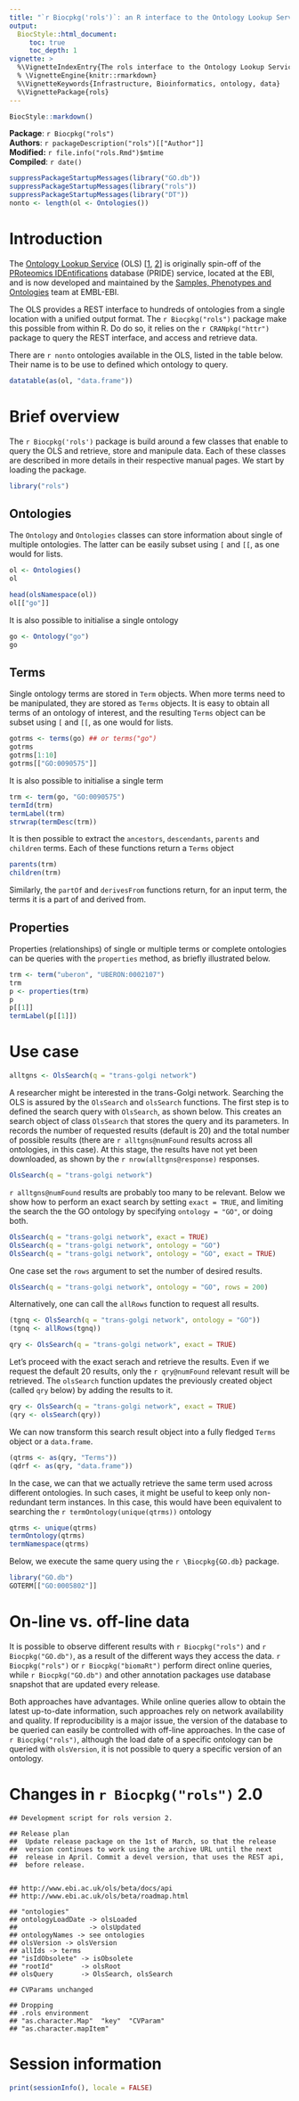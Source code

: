 ```yaml
---
title: "`r Biocpkg('rols')`: an R interface to the Ontology Lookup Service"
output:
  BiocStyle::html_document:
     toc: true
     toc_depth: 1
vignette: >
  %\VignetteIndexEntry{The rols interface to the Ontology Lookup Service}
  % \VignetteEngine{knitr::rmarkdown}
  %\VignetteKeywords{Infrastructure, Bioinformatics, ontology, data}
  %\VignettePackage{rols}
---
```


```r
BiocStyle::markdown()
```

**Package**: `r Biocpkg("rols")`<br />
**Authors**: `r packageDescription("rols")[["Author"]]`<br />
**Modified:** `r file.info("rols.Rmd")$mtime`<br />
**Compiled**: `r date()`


```r
suppressPackageStartupMessages(library("GO.db"))
suppressPackageStartupMessages(library("rols"))
suppressPackageStartupMessages(library("DT"))
nonto <- length(ol <- Ontologies())
```

# Introduction

The [Ontology Lookup Service](http://www.ebi.ac.uk/ontology-lookup/)
(OLS)
[[1](http://bmcbioinformatics.biomedcentral.com/articles/10.1186/1471-2105-7-97),
[2](http://nar.oxfordjournals.org/content/36/suppl_2/W372)] is
originally spin-off of the
[PRoteomics IDEntifications](http://www.ebi.ac.uk/pride/archive/)
database (PRIDE) service, located at the EBI, and is now developed and
maintained by the
[Samples, Phenotypes and Ontologies](http://www.ebi.ac.uk/about/spot-team)
team at EMBL-EBI.


The OLS provides a REST interface to hundreds of ontologies from a
single location with a unified output format. The `r Biocpkg("rols")`
package make this possible from within R. Do do so, it relies on the
`r CRANpkg("httr")` package to query the REST interface, and access
and retrieve data.


There are `r nonto` ontologies available in the OLS, listed in the
table below. Their name is to be use to defined which ontology to
query.


```r
datatable(as(ol, "data.frame"))
```

# Brief \Biocpkg{rols} overview

The `r Biocpkg('rols')` package is build around a few classes that
enable to query the OLS and retrieve, store and manipule data. Each of
these classes are described in more details in their respective manual
pages. We start by loading the package.

```r
library("rols")
```

## Ontologies

The `Ontology` and `Ontologies` classes can store information about
single of multiple ontologies. The latter can be easily subset using
`[` and `[[`, as one would for lists.

```r
ol <- Ontologies()
ol
```

```r
head(olsNamespace(ol))
ol[["go"]]
```

It is also possible to initialise a single ontology

```r
go <- Ontology("go")
go
```

## Terms

Single ontology terms are stored in `Term` objects. When more terms
need to be manipulated, they are stored as `Terms` objects. It is easy
to obtain all terms of an ontology of interest, and the resulting
`Terms` object can be subset using
`[` and `[[`, as one would for lists.

```r
gotrms <- terms(go) ## or terms("go")
gotrms
gotrms[1:10]
gotrms[["GO:0090575"]]
```

It is also possible to initialise a single term

```r
trm <- term(go, "GO:0090575")
termId(trm)
termLabel(trm)
strwrap(termDesc(trm))
```

It is then possible to extract the `ancestors`, `descendants`,
`parents` and `children` terms. Each of these functions return a
`Terms` object

```r
parents(trm)
children(trm)
```

Similarly, the `partOf` and `derivesFrom` functions return, for an
input term, the terms it is a part of and derived from.

## Properties

Properties (relationships) of single or multiple terms or complete
ontologies can be queries with the `properties` method, as briefly
illustrated below.

```r
trm <- term("uberon", "UBERON:0002107")
trm
p <- properties(trm)
p
p[[1]]
termLabel(p[[1]])
```

# Use case

```r
alltgns <- OlsSearch(q = "trans-golgi network")
```

A researcher might be interested in the trans-Golgi network. Searching
the OLS is assured by the `OlsSearch` and `olsSearch` functions. The
first step is to defined the search query with `OlsSearch`, as shown
below. This creates an search object of class `OlsSearch` that stores
the query and its parameters. In records the number of requested
results (default is 20) and the total number of possible results
(there are `r alltgns@numFound` results across all ontologies, in this
case). At this stage, the results have not yet been downloaded, as
shown by the `r nrow(alltgns@response)` responses. 

```r
OlsSearch(q = "trans-golgi network")
```

`r alltgns@numFound` results are probably too many to be
relevant. Below we show how to perform an exact search by setting
`exact = TRUE`, and limiting the search the the GO ontology by
specifying `ontology = "GO"`, or doing both.

```r
OlsSearch(q = "trans-golgi network", exact = TRUE)
OlsSearch(q = "trans-golgi network", ontology = "GO")
OlsSearch(q = "trans-golgi network", ontology = "GO", exact = TRUE)
```

One case set the `rows` argument to set the number of desired results.

```r
OlsSearch(q = "trans-golgi network", ontology = "GO", rows = 200)
```

Alternatively, one can call the `allRows` function to request all results.

```r
(tgnq <- OlsSearch(q = "trans-golgi network", ontology = "GO"))
(tgnq <- allRows(tgnq))
```

```r
qry <- OlsSearch(q = "trans-golgi network", exact = TRUE)
```

Let's proceed with the exact serach and retrieve the results. Even if
we request the default 20 results, only the `r qry@numFound` relevant
result will be retrieved. The `olsSearch` function updates the
previously created object (called `qry` below) by adding the results
to it.

```r
qry <- OlsSearch(q = "trans-golgi network", exact = TRUE)
(qry <- olsSearch(qry))
```

We can now transform this search result object into a fully fledged
`Terms` object or a `data.frame`.

```r
(qtrms <- as(qry, "Terms"))
(qdrf <- as(qry, "data.frame"))
```

In the case, we can that we actually retrieve the same term used
across different ontologies. In such cases, it might be useful to keep
only non-redundant term instances. In this case, this would have been
equivalent to searching the `r termOntology(unique(qtrms))` ontology

```r
qtrms <- unique(qtrms)
termOntology(qtrms)
termNamespace(qtrms)
```

Below, we execute the same query using the `r \Biocpkg{GO.db}` package.

```r
library("GO.db")
GOTERM[["GO:0005802"]]
```

# On-line vs. off-line data

It is possible to observe different results with `r Biocpkg("rols")`
and ` r Biocpkg("GO.db")`, as a result of the different ways they
access the data. `r Biocpkg("rols")` or ` r Biocpkg("biomaRt")`
perform direct online queries, while `r Biocpkg("GO.db")` and other
annotation packages use database snapshot that are updated every
release. 

Both approaches have advantages. While online queries allow to obtain
the latest up-to-date information, such approaches rely on network
availability and quality. If reproducibility is a major issue, the
version of the database to be queried can easily be controlled with
off-line approaches. In the case of `r Biocpkg("rols")`, although the
load date of a specific ontology can be queried with `olsVersion`, it
is not possible to query a specific version of an ontology. 


# Changes in `r Biocpkg("rols")` 2.0

```
## Development script for rols version 2.

## Release plan
##  Update release package on the 1st of March, so that the release
##  version continues to work using the archive URL until the next
##  release in April. Commit a devel version, that uses the REST api,
##  before release.


## http://www.ebi.ac.uk/ols/beta/docs/api
## http://www.ebi.ac.uk/ols/beta/roadmap.html

## "ontologies"
## ontologyLoadDate -> olsLoaded
##                  -> olsUpdated
## ontologyNames -> see ontologies
## olsVersion -> olsVersion
## allIds -> terms
## "isIdObsolete" -> isObsolete
## "rootId"       -> olsRoot
## olsQuery       -> OlsSearch, olsSearch

## CVParams unchanged

## Dropping
## .rols environment
## "as.character.Map"  "key"  "CVParam"
## "as.character.mapItem"
```


# Session information

```r
print(sessionInfo(), locale = FALSE)
```
